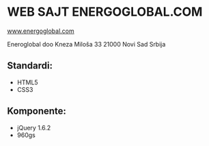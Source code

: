 = WEB SAJT ENERGOGLOBAL.COM =


[http://www.energoglobal.com/ www.energoglobal.com] 


Eneroglobal doo
Kneza Miloša 33
21000 Novi Sad
Srbija


== Standardi: ==
* HTML5
* CSS3


== Komponente: ==
* jQuery 1.6.2
* 960gs


